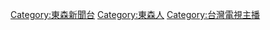 {{Catnav|頁面分類|...|東森電視|東森電視旗下頻道|東森新聞台}}
{{Catnav|頁面分類|...|台灣電視網|東森電視|東森人}}

[[Category:東森新聞台|Category:東森新聞台]]
[[Category:東森人|Category:東森人]]
[[Category:台灣電視主播|Category:台灣電視主播]]